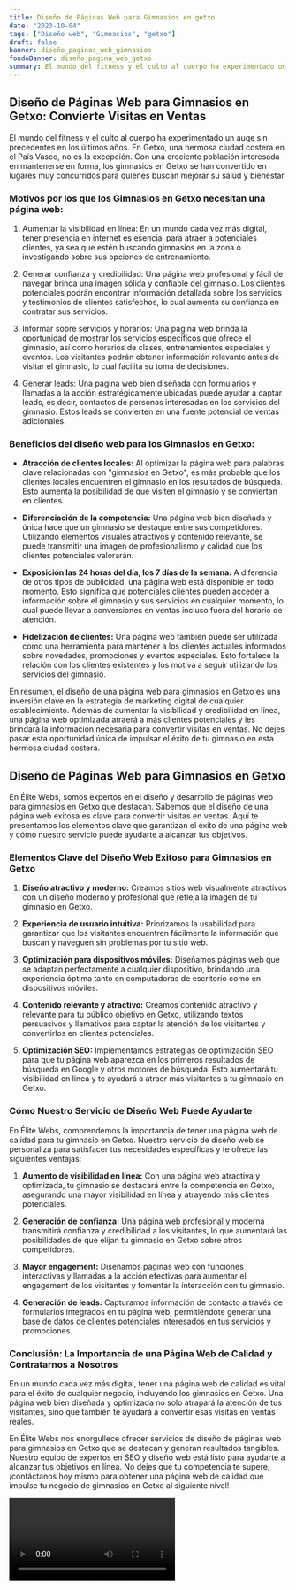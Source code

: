 ```yaml
---
title: Diseño de Páginas Web para Gimnasios en getxo
date: "2023-10-04"
tags: ["Diseño web", "Gimnasios", "getxo"]
draft: false
banner: diseño_paginas_web_gimnasios
fondoBanner: diseño_pagina_web_getxo
summary: El mundo del fitness y el culto al cuerpo ha experimentado un auge sin precedentes en los últimos años. En Getxo, una hermosa ciudad costera en el País Vasco, no es la excepción. Con una creciente población interesada en mantenerse en forma, los gimnasios en Getxo se han convertido en lugares muy concurridos para quienes buscan mejorar su salud y bienestar.
---
```



## Diseño de Páginas Web para Gimnasios en Getxo: Convierte Visitas en Ventas

El mundo del fitness y el culto al cuerpo ha experimentado un auge sin precedentes en los últimos años. En Getxo, una hermosa ciudad costera en el País Vasco, no es la excepción. Con una creciente población interesada en mantenerse en forma, los gimnasios en Getxo se han convertido en lugares muy concurridos para quienes buscan mejorar su salud y bienestar.

### Motivos por los que los Gimnasios en Getxo necesitan una página web:

1. Aumentar la visibilidad en línea: En un mundo cada vez más digital, tener presencia en internet es esencial para atraer a potenciales clientes, ya sea que estén buscando gimnasios en la zona o investigando sobre sus opciones de entrenamiento.

2. Generar confianza y credibilidad: Una página web profesional y fácil de navegar brinda una imagen sólida y confiable del gimnasio. Los clientes potenciales podrán encontrar información detallada sobre los servicios y testimonios de clientes satisfechos, lo cual aumenta su confianza en contratar sus servicios.

3. Informar sobre servicios y horarios: Una página web brinda la oportunidad de mostrar los servicios específicos que ofrece el gimnasio, así como horarios de clases, entrenamientos especiales y eventos. Los visitantes podrán obtener información relevante antes de visitar el gimnasio, lo cual facilita su toma de decisiones.

4. Generar leads: Una página web bien diseñada con formularios y llamadas a la acción estratégicamente ubicadas puede ayudar a captar leads, es decir, contactos de personas interesadas en los servicios del gimnasio. Estos leads se convierten en una fuente potencial de ventas adicionales.

### Beneficios del diseño web para los Gimnasios en Getxo:

- **Atracción de clientes locales:** Al optimizar la página web para palabras clave relacionadas con "gimnasios en Getxo", es más probable que los clientes locales encuentren el gimnasio en los resultados de búsqueda. Esto aumenta la posibilidad de que visiten el gimnasio y se conviertan en clientes.

- **Diferenciación de la competencia:** Una página web bien diseñada y única hace que un gimnasio se destaque entre sus competidores. Utilizando elementos visuales atractivos y contenido relevante, se puede transmitir una imagen de profesionalismo y calidad que los clientes potenciales valorarán.

- **Exposición las 24 horas del día, los 7 días de la semana:** A diferencia de otros tipos de publicidad, una página web está disponible en todo momento. Esto significa que potenciales clientes pueden acceder a información sobre el gimnasio y sus servicios en cualquier momento, lo cual puede llevar a conversiones en ventas incluso fuera del horario de atención.

- **Fidelización de clientes:** Una página web también puede ser utilizada como una herramienta para mantener a los clientes actuales informados sobre novedades, promociones y eventos especiales. Esto fortalece la relación con los clientes existentes y los motiva a seguir utilizando los servicios del gimnasio.

En resumen, el diseño de una página web para gimnasios en Getxo es una inversión clave en la estrategia de marketing digital de cualquier establecimiento. Además de aumentar la visibilidad y credibilidad en línea, una página web optimizada atraerá a más clientes potenciales y les brindará la información necesaria para convertir visitas en ventas. No dejes pasar esta oportunidad única de impulsar el éxito de tu gimnasio en esta hermosa ciudad costera.

<GifSeo />

<Cta />

## **Diseño de Páginas Web para Gimnasios en Getxo**

En Élite Webs, somos expertos en el diseño y desarrollo de páginas web para gimnasios en Getxo que destacan. Sabemos que el diseño de una página web exitosa es clave para convertir visitas en ventas. Aquí te presentamos los elementos clave que garantizan el éxito de una página web y cómo nuestro servicio puede ayudarte a alcanzar tus objetivos.

### **Elementos Clave del Diseño Web Exitoso para Gimnasios en Getxo**

1. **Diseño atractivo y moderno:** Creamos sitios web visualmente atractivos con un diseño moderno y profesional que refleja la imagen de tu gimnasio en Getxo.

2. **Experiencia de usuario intuitiva:** Priorizamos la usabilidad para garantizar que los visitantes encuentren fácilmente la información que buscan y naveguen sin problemas por tu sitio web.

3. **Optimización para dispositivos móviles:** Diseñamos páginas web que se adaptan perfectamente a cualquier dispositivo, brindando una experiencia óptima tanto en computadoras de escritorio como en dispositivos móviles.

4. **Contenido relevante y atractivo:** Creamos contenido atractivo y relevante para tu público objetivo en Getxo, utilizando textos persuasivos y llamativos para captar la atención de los visitantes y convertirlos en clientes potenciales.

5. **Optimización SEO:** Implementamos estrategias de optimización SEO para que tu página web aparezca en los primeros resultados de búsqueda en Google y otros motores de búsqueda. Esto aumentará tu visibilidad en línea y te ayudará a atraer más visitantes a tu gimnasio en Getxo.

### **Cómo Nuestro Servicio de Diseño Web Puede Ayudarte**

En Élite Webs, comprendemos la importancia de tener una página web de calidad para tu gimnasio en Getxo. Nuestro servicio de diseño web se personaliza para satisfacer tus necesidades específicas y te ofrece las siguientes ventajas:

1. **Aumento de visibilidad en línea:** Con una página web atractiva y optimizada, tu gimnasio se destacará entre la competencia en Getxo, asegurando una mayor visibilidad en línea y atrayendo más clientes potenciales.

2. **Generación de confianza:** Una página web profesional y moderna transmitirá confianza y credibilidad a los visitantes, lo que aumentará las posibilidades de que elijan tu gimnasio en Getxo sobre otros competidores.

3. **Mayor engagement:** Diseñamos páginas web con funciones interactivas y llamadas a la acción efectivas para aumentar el engagement de los visitantes y fomentar la interacción con tu gimnasio.

4. **Generación de leads:** Capturamos información de contacto a través de formularios integrados en tu página web, permitiéndote generar una base de datos de clientes potenciales interesados en tus servicios y promociones.

### **Conclusión: La Importancia de una Página Web de Calidad y Contratarnos a Nosotros**

En un mundo cada vez más digital, tener una página web de calidad es vital para el éxito de cualquier negocio, incluyendo los gimnasios en Getxo. Una página web bien diseñada y optimizada no solo atrapará la atención de tus visitantes, sino que también te ayudará a convertir esas visitas en ventas reales.

En Élite Webs nos enorgullece ofrecer servicios de diseño de páginas web para gimnasios en Getxo que se destacan y generan resultados tangibles. Nuestro equipo de expertos en SEO y diseño web está listo para ayudarte a alcanzar tus objetivos en línea. No dejes que tu competencia te supere, ¡contáctanos hoy mismo para obtener una página web de calidad que impulse tu negocio de gimnasios en Getxo al siguiente nivel!

<Video />

<CtaBot job="Gimnasios" city="getxo" />

<Gmaps query="getxo+españa+maps" />
